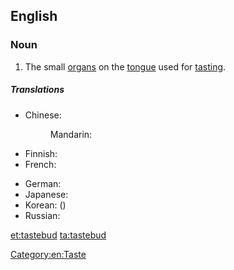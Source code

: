 ==English==
{{wikipedia}}

===Noun===
{{en-noun}}
# The small [[organ]]s on the [[tongue]] used for [[tasting]].

=====Translations=====
{{trans-top|a small organ on the tongue used for tasting}}
* Chinese:
*: Mandarin: {{t|zh|味蕾|tr=wèilěi|sc=Hani}}
* Finnish: {{t|fi|makusilmu}}
* French: {{t|fr|papille|f}}
{{trans-mid}}
* German: {{t|de|Geschmacksknospe|f}}
* Japanese: {{t|ja|味蕾|tr=みらい, mirai|sc=Jpan}}
* Korean: {{t|ko|미뢰|tr=miroe|sc=Kore}} ({{t|ko|味蕾|sc=Kore}})
* Russian: {{t|ru|вкусовой сосочек|m|tr=vkusovój sosóček|sc=Cyrl}}
{{trans-bottom}}

[[Category:en:Taste]]

[[et:tastebud]]
[[ta:tastebud]]